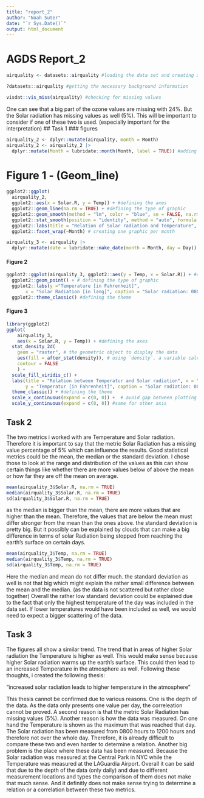 ```yaml
---
title: "report_2"
author: "Noah Suter"
date: "`r Sys.Date()`"
output: html_document
---
```


# AGDS Report_2

```r
airquality <- datasets::airquality #loading the data set and creating a table
```

```r
?datasets::airquality #getting the necessary background information
```

```r
visdat::vis_miss(airquality) #checking for missing values
```
One can see that a big part of the ozone values are missing with 24%. But the Solar radiation has missing values as well (5%). This will be important to consider if one of these two is used. (especially important for the interpretation)
## Task 1
### figures

```r
airquality_2 <- dplyr::mutate(airquality, month = Month)
airquality_2 <- airquality_2 |>
  dplyr::mutate(Month = lubridate::month(Month, label = TRUE)) #adding a column where the months are a word and not a number
```

# Figure 1 - (Geom_line)
```r
ggplot2::ggplot(
  airquality_2,
  ggplot2::aes(x = Solar.R, y = Temp)) + #defining the axes
  ggplot2::geom_line(na.rm = TRUE) + #defining the type of graphic
  ggplot2::geom_smooth(method = "lm", color = "blue", se = FALSE, na.rm = TRUE) + #defining the geom_smooth
  ggplot2::stat_smooth(position = "identity", method = "auto", formula = y ~ x, n = 153, level = 0.95, na.rm = TRUE, color = "green") + #defining the stat_smooth 
  ggplot2::labs(title = "Relation of Solar radiation and Temperature", subtitle = "per Month from Mai to September", y = "Temperature [in Fahrenheit]", x = "Solar radiation [in lang]", caption = "Solar radiation: 0800 hours to 1200 hours at Central Park NYC\n Temperatur: maximum daily temperatur at LA Guardia Airport  ")  + #defining the labs
  ggplot2::facet_wrap(~Month) # creating one graphic per month
```

```r
airquality_3 <- airquality |>
  dplyr::mutate(date = lubridate::make_date(month = Month, day = Day)) # adding a column with the exact date of the year in the format "yyyy-mm-dd"
```

#### Figure 2
```r
ggplot2::ggplot(airquality_3, ggplot2::aes(y = Temp, x = Solar.R)) + #defining the axes
  ggplot2::geom_point() + # defining the type of graphic
  ggplot2::labs(y ="Temperature [in Fahrenheit]",
       x = "Solar Radiation [in lang]", caption = "Solar radiation: 0800 hours to 1200 hours at Central Park NYC\n Temperatur: maximum daily temperatur at LA Guardia Airport  ", title = "Relation of Solar radiation and Temperature")+ #creating the labs
  ggplot2::theme_classic() #defining the theme
```


#### Figure 3
```r
library(ggplot2)
ggplot(
    airquality_3,
    aes(x = Solar.R, y = Temp)) + #defining the axes
  stat_density_2d(
    geom = "raster", # the geometric object to display the data
    aes(fill = after_stat(density)), # using `density`, a variable calculated by the stat
    contour = FALSE 
    ) +
  scale_fill_viridis_c() +
  labs(title = "Relation between Temperatur and Solar radiation", x = "Solar Radiation [in lang]", 
       y = "Temperatur [in Fahrenheit]", caption = "Solar radiation: 0800 hours to 1200 hours at Central Park NYC\n Temperatur: maximum daily temperatur at LA Guardia Airport  ") + #defining the labs
  theme_classic() + #defining the theme
  scale_x_continuous(expand = c(0, 0)) +  # avoid gap between plotting area and axis
  scale_y_continuous(expand = c(0, 0)) #same for other axis
```

## Task 2
The two metrics i worked with are Temperature and Solar radiation. Therefore it is important to say that the metric Solar Radiation has a missing value percentage of 5% which can influence the results. Good statistical metrics could be the mean, the median or the standard deviation. I chose those to look at the range and distribution of the values as this can show certain things like whether there are more values below of above the mean or how far they are off the mean on average.

```r
mean(airquality_3$Solar.R, na.rm = TRUE)
median(airquality_3$Solar.R, na.rm = TRUE)
sd(airquality_3$Solar.R, na.rm = TRUE)
```
as the median is bigger than the mean, there are more values that are higher than the mean. Therefore, the values that are below the mean must differ stronger from the mean than the ones above. the standard deviation is pretty big. But it possibly can be explained by clouds that can make a big difference in terms of solar Radiation being stopped from reaching the earth's surface on certain days.

```r
mean(airquality_3$Temp, na.rm = TRUE)
median(airquality_3$Temp, na.rm = TRUE)
sd(airquality_3$Temp, na.rm = TRUE)
```
Here the median and mean do not differ much. the standard deviation as well is not that big which might explain the rather small difference between the mean and the median. (as the data is not scattered but rather close together) Overall the rather low standard deviation could be explained due to the fact that only the highest temperature of the day was included in the data set. If lower temperatures would have been included as well, we would need to expect a bigger scattering of the data.


## Task 3
The figures all show a similar trend. The trend that in areas of higher Solar radiation the Temperature is higher as well. This would make sense because higher Solar radiation warms up the earth's surface. This could then lead to an increased Temperature in the atmosphere as well.
Following these thoughts, i created the following thesis:

"increased solar radiation leads to higher temperature in the atmosphere"

This thesis cannot be confirmed due to various reasons. One is the depth of the data. As the data only presents one value per day, the correleation cannot be proved. A second reason is that the metric Solar Radiation has missing values (5%). Another reason is how the data was measured. On one hand the Temperature is shown as the maximum that was reached that day. The Solar radiation has been measured from 0800 hours to 1200 hours and therefore not over the whole day. Therefore, it is already difficult to compare these two and even harder to determine a relation. Another big problem is the place where these data has been measured. Because the Solar radiation was measured at the Central Park in NYC while the Temperature was measured at the LAGuardia Airport. 
Overall it can be said that due to the depth of the data (only daily) and due to different measurement locations and types the comparison of them does not make that much sense. And it definitly does not make sense trying to determine a relation or a correlation between these two metrics.

